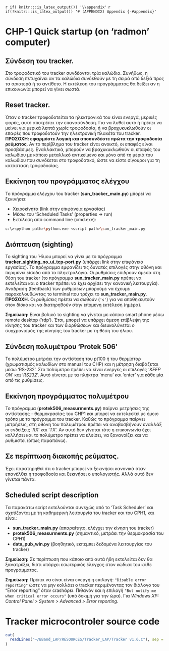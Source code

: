 \newpage

`r if( knitr:::is_latex_output()) '\\appendix'`
`r if(!knitr:::is_latex_output()) '# (APPENDIX) Appendix {-#appendix}'`


CHP-1 Quick startup (on 'radmon' computer)
===========================================

<!-- \vspace{-1.5\baselineskip}  -->
Σύνδεση του tracker. {-}
------------------------
\vspace{-0.6\baselineskip}

Στο τροφοδοτικό του tracker συνδέονται τρία καλώδια.  Συνήθως, η σύνδεση πετυχαίνει
αν τα καλώδια συνδεθούν με τη σειρά από δεξιά προς τα αριστερά ή το αντίθετο.  Η
εκτέλεση του προγράμματος θα δείξει αν η επικοινωνία μπορεί να γίνει σωστά.

\vspace{-1.05\baselineskip}
Reset tracker. {-}
-------------------
\vspace{-0.6\baselineskip}

Όταν ο tracker τροφοδοτείται τα ηλεκτρονικά του είναι ενεργά, μερικές φορές, αυτό
αποτρέπει την επανασύνδεση.  Για να λυθεί αυτό ή πρέπει να μείνει για μερικά λεπτά
χωρίς τροφοδοσία, ή να βραχυκυκλωθούν οι επαφές που τροφοδοτούν την ηλεκτρονική
πλακέτα του tracker.  **ΠΡΟΣΟΧΗ: εφαρμόστε λογική και αποσυνδέστε πρώτα την
τροφοδοσία ρεύματος**.  Αν το περίβλημα του tracker είναι ανοικτό, οι επαφές είναι
προσβάσιμες. Εναλλακτικά, μπορούν να βραχυκυκλωθούν οι επαφές του καλωδίου με κάποιο
μεταλλικό αντικείμενο και μόνο από τη μεριά του καλωδίου που συνδέεται στο
τροφοδοτικό, ώστε να είστε σίγουροι για τη κατάσταση τροφοδοσίας.

\vspace{-1.05\baselineskip}
Εκκίνηση του προγράμματος ελέγχου {-}
-------------------------------------
\vspace{-0.6\baselineskip}

Το πρόγραμμα ελέγχου του tracker (**sun_tracker_main.py**) μπορεί να ξεκινήσει:

* Χειροκίνητα (link στην επιφάνεια εργασίας)
* Μέσω του 'Scheduled Tasks' (properties -\> run)
* Εκτέλεση από command line (cmd.exe):
```bash
c:\><python path>\python.exe <script path>\sun_tracker_main.py
```


\vspace{-1.05\baselineskip}
Διόπτευση (sighting) {-}
-------------------------
\vspace{-0.6\baselineskip}

Το sighting του Ήλιου μπορεί να γίνει με το πρόγραμμα
**tracker_sighting_no_ui_tcp-port.py** (υπάρχει link στην επιφάνεια εργασίας).  Το
πρόγραμμα εμφανίζει τις δυνατές επιλογές στην οθόνη και περιμένει είσοδο από το
πληκτρολόγιο.  Οι ρυθμίσεις επιδρούν άμεσα στη θέση του tracker (το πρόγραμμα
**sun_tracker_main.py** πρέπει να εκτελείται και ο tracker πρέπει να έχει αρχίσει την
κανονική λειτουργία).  Ανάδραση (feedback) των ρυθμίσεων μπορούμε να έχουμε
παρακολουθώντας το terminal που τρέχει το **sun_tracker_main.py**. **ΠΡΟΣΟΧΗ.** Οι
ρυθμίσεις πρέπει να σωθούν (`'s'`) για να αποθηκευτούν στον δίσκο και να διατηρηθούν
στην επόμενη εκτέλεση (ημέρα).

**Σημείωση:** Είναι βολικό το sighting να γίνεται με κάποιο smart phone μέσω remote
desktop ('rdp').  Έτσι, μπορεί να υπάρχει άμεση επίβλεψη της κίνησης του tracker και
των διορθώσεων και διευκολύνεται ο συγχρονισμός της κίνησης του tracker με τη θέση
του ήλιου.

\vspace{-1.05\baselineskip}
Σύνδεση πολυμέτρου 'Protek 506' {-}
--------------------------------------------------------------------------------
\vspace{-0.6\baselineskip}
Το πολύμετρο μετράει την αντίσταση του pt100 ή του θερμίστορ (χρωματισμός καλωδίων
στο manual του CHP) και η μέτρηση διαβάζεται μέσω 'RS-232'.  Στο πολύμετρο πρέπει να
είναι ενεργές οι επιλογές '*KEEP ON*' και '*RS232*'. Αυτό γίνεται με τα πλήκτρα
'menu' και 'enter' για κάθε μία από τις ρυθμίσεις.


\vspace{-1.05\baselineskip}
Εκκίνηση προγράμματος πολυμέτρου {-}
-------------------------------------
\vspace{-0.6\baselineskip}

Το πρόγραμμα (**protek506_measurments.py**) παίρνει μετρήσεις της αντίστασης -
θερμοκρασίας του CHP1 και μπορεί να εκτελεστεί με όμοιο τρόπο με το πρόγραμμα του
tracker.  Καθώς το πρόγραμμα παίρνει μετρήσεις, στη οθόνη του πολυμέτρου πρέπει να
αναβοσβήνουν εναλλάξ οι ενδείξεις '*RX*' και '*TX*'.  Αν αυτό δεν γίνεται τότε η
επικοινωνία έχει κολλήσει και το πολύμετρο πρέπει να κλείσει, να ξανανοίξει και να
ρυθμιστεί (όπως παραπάνω).

\vspace{-1.05\baselineskip}
Σε περίπτωση διακοπής ρεύματος. {-}
------------------------------------
\vspace{-0.6\baselineskip}
Έχει παρατηρηθεί ότι ο tracker μπορεί να ξεκινήσει κανονικά όταν επανέλθει η
τροφοδοσία και ξεκινήσει ο υπολογιστής. Αλλά αυτό δεν γίνεται πάντα.


\vspace{-1\baselineskip}
Scheduled script description {-}
---------------------------------
\vspace{-0.7\baselineskip}

Τα παρακάτω script εκτελούνται συνεχώς από το 'Task Scheduler' και σχετίζονται με τη
καθημερινή λειτουργία του tracker και του CPH1, και είναι:

* **sun_tracker_main.py**       (απαραίτητο, ελέγχει την κίνηση του tracker)
* **protek506_measurments.py**  (σημαντικό, μετράει την θερμοκρασία του CPH1)
* **data_pub_win.py**           (βοηθητικό, εκπέμπει δεδομένα λειτουργίας του tracker)

**Σημείωση:** Σε περίπτωση που κάποιο από αυτά ήδη εκτελείται δεν θα ξανατρέξει,
διότι υπάρχει εσωτερικός έλεγχος στον κώδικα του κάθε προγράμματος.

**Σημείωση:** Πρέπει να είναι είναι ενεργή η επιλογή: `"Disable error reporting"`
ώστε να μην κολλάει ο tracker περιμένοντας τον διάλογο του "Error reporting" όταν
crashάρει. Πιθανόν και η επιλογή `"But notify me when critical error occurs"` (υπό
δοκιμή για την ώρα). Για *Windows XP: Control Panel > System > Advanced > Error
reporting*.



# Tracker microcontroler source code

\tiny

```r
cat(
  readLines("~/BBand_LAP/RESOURCES/Tracker_LAP/Tracker v1.6.C"), sep = "\n"
)
```

\normalsize



